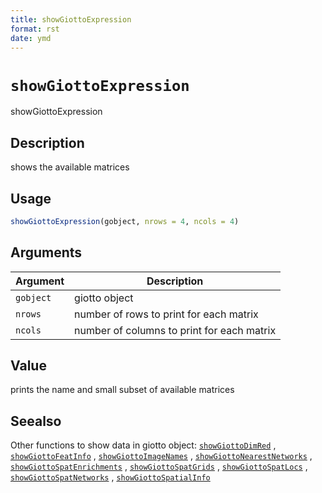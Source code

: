 ```yaml
--- 
title: showGiottoExpression 
format: rst 
date: ymd 
--- 
```

# `showGiottoExpression`

showGiottoExpression


## Description

shows the available matrices


## Usage

```r
showGiottoExpression(gobject, nrows = 4, ncols = 4)
```


## Arguments

Argument      |Description
------------- |----------------
`gobject`     |     giotto object
`nrows`     |     number of rows to print for each matrix
`ncols`     |     number of columns to print for each matrix


## Value

prints the name and small subset of available matrices


## Seealso

Other functions to show data in giotto object:
 [`showGiottoDimRed`](#showgiottodimred) ,
 [`showGiottoFeatInfo`](#showgiottofeatinfo) ,
 [`showGiottoImageNames`](#showgiottoimagenames) ,
 [`showGiottoNearestNetworks`](#showgiottonearestnetworks) ,
 [`showGiottoSpatEnrichments`](#showgiottospatenrichments) ,
 [`showGiottoSpatGrids`](#showgiottospatgrids) ,
 [`showGiottoSpatLocs`](#showgiottospatlocs) ,
 [`showGiottoSpatNetworks`](#showgiottospatnetworks) ,
 [`showGiottoSpatialInfo`](#showgiottospatialinfo)


